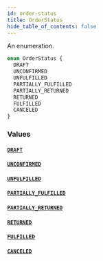 ```yaml
---
id: order-status
title: OrderStatus
hide_table_of_contents: false
---
```


An enumeration.

```graphql
enum OrderStatus {
  DRAFT
  UNCONFIRMED
  UNFULFILLED
  PARTIALLY_FULFILLED
  PARTIALLY_RETURNED
  RETURNED
  FULFILLED
  CANCELED
}
```

### Values

#### [`DRAFT`](#)

#### [`UNCONFIRMED`](#)

#### [`UNFULFILLED`](#)

#### [`PARTIALLY_FULFILLED`](#)

#### [`PARTIALLY_RETURNED`](#)

#### [`RETURNED`](#)

#### [`FULFILLED`](#)

#### [`CANCELED`](#)
